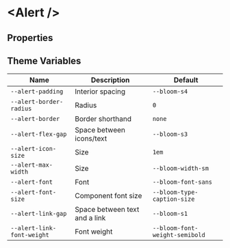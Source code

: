
# &lt;Alert /&gt;

## Properties

<ArgsTable of={Alert} />

## Theme Variables

| Name                       | Description                   | Default                        |
| -------------------------- | ----------------------------- | ------------------------------ |
| `--alert-padding`          | Interior spacing              | `--bloom-s4`                   |
| `--alert-border-radius`    | Radius                        | `0`                            |
| `--alert-border`           | Border shorthand              | `none`                         |
| `--alert-flex-gap`         | Space between icons/text      | `--bloom-s3`                   |
| `--alert-icon-size`        | Size                          | `1em`                          |
| `--alert-max-width`        | Size                          | `--bloom-width-sm`             |
| `--alert-font`             | Font                          | `--bloom-font-sans`            |
| `--alert-font-size`        | Component font size           | `--bloom-type-caption-size`    |
| `--alert-link-gap`         | Space between text and a link | `--bloom-s1`                   |
| `--alert-link-font-weight` | Font weight                   | `--bloom-font-weight-semibold` |
